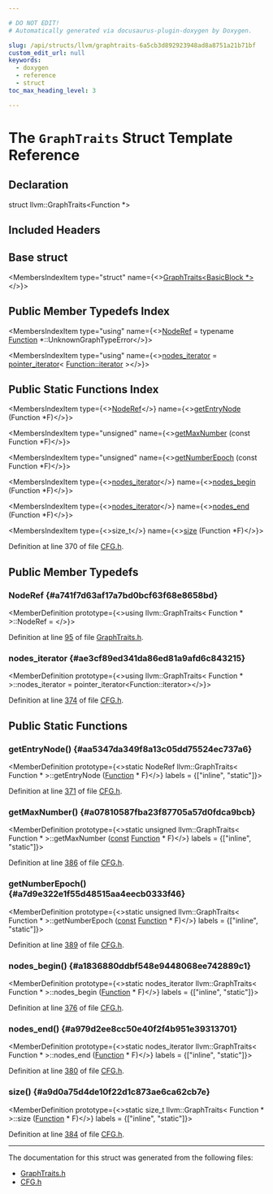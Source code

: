 ```yaml
---

# DO NOT EDIT!
# Automatically generated via docusaurus-plugin-doxygen by Doxygen.

slug: /api/structs/llvm/graphtraits-6a5cb3d892923948ad8a8751a21b71bf
custom_edit_url: null
keywords:
  - doxygen
  - reference
  - struct
toc_max_heading_level: 3

---
```





# The `GraphTraits` Struct Template Reference

<DoxygenPage pluginConfig={pluginConfig}>



## Declaration

<CodeBlock>struct llvm::GraphTraits&lt;Function &#42;&gt;</CodeBlock>

## Included Headers

<IncludesList>
<IncludesListItem
  filePath="llvm/IR/CFG.h"
  permalink="/docs/api/files/include/include/llvm/include/llvm/ir/cfg-h"
  isLocal="true" />
</IncludesList>

## Base struct

<MembersIndex>

<MembersIndexItem
  type="struct"
  name={<><a href="/docs/api/structs/llvm/graphtraits-2bc92823035f996577648daa23ed11c7">GraphTraits&lt;BasicBlock &#42;&gt;</a></>}>
</MembersIndexItem>

</MembersIndex>

## Public Member Typedefs Index

<MembersIndex>

<MembersIndexItem
  type="using"
  name={<><a href="/docs/api/structs/llvm/graphtraits/#a741f7d63af17a7bd0bcf63f68e8658bd">NodeRef</a> = typename <a href="/docs/api/classes/llvm/function">Function</a> &#42;::UnknownGraphTypeError</>}>
</MembersIndexItem>

<MembersIndexItem
  type="using"
  name={<><a href="#ae3cf89ed341da86ed81a9afd6c843215">nodes&#95;iterator</a> = <a href="/docs/api/classes/llvm/pointer-iterator">pointer&#95;iterator</a>&lt; <a href="/docs/api/classes/llvm/function/#a19595c245bd2e3eefa93ce22db5ad15f">Function::iterator</a> &gt;</>}>
</MembersIndexItem>

</MembersIndex>

## Public Static Functions Index

<MembersIndex>

<MembersIndexItem
  type={<><a href="/docs/api/structs/llvm/graphtraits/#a741f7d63af17a7bd0bcf63f68e8658bd">NodeRef</a></>}
  name={<><a href="#aa5347da349f8a13c05dd75524ec737a6">getEntryNode</a> (Function &#42;F)</>}>
</MembersIndexItem>

<MembersIndexItem
  type="unsigned"
  name={<><a href="#a07810587fba23f87705a57d0fdca9bcb">getMaxNumber</a> (const Function &#42;F)</>}>
</MembersIndexItem>

<MembersIndexItem
  type="unsigned"
  name={<><a href="#a7d9e322e1f55d48515aa4eecb0333f46">getNumberEpoch</a> (const Function &#42;F)</>}>
</MembersIndexItem>

<MembersIndexItem
  type={<><a href="#ae3cf89ed341da86ed81a9afd6c843215">nodes&#95;iterator</a></>}
  name={<><a href="#a1836880ddbf548e9448068ee742889c1">nodes&#95;begin</a> (Function &#42;F)</>}>
</MembersIndexItem>

<MembersIndexItem
  type={<><a href="#ae3cf89ed341da86ed81a9afd6c843215">nodes&#95;iterator</a></>}
  name={<><a href="#a979d2ee8cc50e40f2f4b951e39313701">nodes&#95;end</a> (Function &#42;F)</>}>
</MembersIndexItem>

<MembersIndexItem
  type={<>size&#95;t</>}
  name={<><a href="#a9d0a75d4de10f22d1c873ae6ca62cb7e">size</a> (Function &#42;F)</>}>
</MembersIndexItem>

</MembersIndex>


Definition at line 370 of file <a href="/docs/api/files/include/include/llvm/include/llvm/ir/cfg-h">CFG.h</a>.

<SectionDefinition>

## Public Member Typedefs

### NodeRef {#a741f7d63af17a7bd0bcf63f68e8658bd}

<MemberDefinition
  prototype={<>using llvm::GraphTraits&lt; Function &#42; &gt;::NodeRef = </>}>

Definition at line <a href="/docs/api/files/include/include/llvm/include/llvm/adt/graphtraits-h/#l00095">95</a> of file <a href="/docs/api/files/include/include/llvm/include/llvm/adt/graphtraits-h">GraphTraits.h</a>.
</MemberDefinition>

### nodes&#95;iterator {#ae3cf89ed341da86ed81a9afd6c843215}

<MemberDefinition
  prototype={<>using llvm::GraphTraits&lt; Function &#42; &gt;::nodes&#95;iterator =  pointer&#95;iterator&lt;Function::iterator&gt;</>}>

Definition at line <a href="/docs/api/files/include/include/llvm/include/llvm/ir/cfg-h/#l00374">374</a> of file <a href="/docs/api/files/include/include/llvm/include/llvm/ir/cfg-h">CFG.h</a>.
</MemberDefinition>

</SectionDefinition>

<SectionDefinition>

## Public Static Functions

### getEntryNode() {#aa5347da349f8a13c05dd75524ec737a6}

<MemberDefinition
  prototype={<>static NodeRef llvm::GraphTraits&lt; Function &#42; &gt;::getEntryNode (<a href="/docs/api/classes/llvm/function">Function</a> &#42; F)</>}
  labels = {["inline", "static"]}>

Definition at line <a href="/docs/api/files/include/include/llvm/include/llvm/ir/cfg-h/#l00371">371</a> of file <a href="/docs/api/files/include/include/llvm/include/llvm/ir/cfg-h">CFG.h</a>.
</MemberDefinition>

### getMaxNumber() {#a07810587fba23f87705a57d0fdca9bcb}

<MemberDefinition
  prototype={<>static unsigned llvm::GraphTraits&lt; Function &#42; &gt;::getMaxNumber (<a href="/docs/api/files/lib/lib/target/lib/target/aarch64/aarch64promoteconstant-cpp/#a90f8350fecae261c25be85d38b451bff">const</a> <a href="/docs/api/classes/llvm/function">Function</a> &#42; F)</>}
  labels = {["inline", "static"]}>

Definition at line <a href="/docs/api/files/include/include/llvm/include/llvm/ir/cfg-h/#l00386">386</a> of file <a href="/docs/api/files/include/include/llvm/include/llvm/ir/cfg-h">CFG.h</a>.
</MemberDefinition>

### getNumberEpoch() {#a7d9e322e1f55d48515aa4eecb0333f46}

<MemberDefinition
  prototype={<>static unsigned llvm::GraphTraits&lt; Function &#42; &gt;::getNumberEpoch (<a href="/docs/api/files/lib/lib/target/lib/target/aarch64/aarch64promoteconstant-cpp/#a90f8350fecae261c25be85d38b451bff">const</a> <a href="/docs/api/classes/llvm/function">Function</a> &#42; F)</>}
  labels = {["inline", "static"]}>

Definition at line <a href="/docs/api/files/include/include/llvm/include/llvm/ir/cfg-h/#l00389">389</a> of file <a href="/docs/api/files/include/include/llvm/include/llvm/ir/cfg-h">CFG.h</a>.
</MemberDefinition>

### nodes&#95;begin() {#a1836880ddbf548e9448068ee742889c1}

<MemberDefinition
  prototype={<>static nodes&#95;iterator llvm::GraphTraits&lt; Function &#42; &gt;::nodes&#95;begin (<a href="/docs/api/classes/llvm/function">Function</a> &#42; F)</>}
  labels = {["inline", "static"]}>

Definition at line <a href="/docs/api/files/include/include/llvm/include/llvm/ir/cfg-h/#l00376">376</a> of file <a href="/docs/api/files/include/include/llvm/include/llvm/ir/cfg-h">CFG.h</a>.
</MemberDefinition>

### nodes&#95;end() {#a979d2ee8cc50e40f2f4b951e39313701}

<MemberDefinition
  prototype={<>static nodes&#95;iterator llvm::GraphTraits&lt; Function &#42; &gt;::nodes&#95;end (<a href="/docs/api/classes/llvm/function">Function</a> &#42; F)</>}
  labels = {["inline", "static"]}>

Definition at line <a href="/docs/api/files/include/include/llvm/include/llvm/ir/cfg-h/#l00380">380</a> of file <a href="/docs/api/files/include/include/llvm/include/llvm/ir/cfg-h">CFG.h</a>.
</MemberDefinition>

### size() {#a9d0a75d4de10f22d1c873ae6ca62cb7e}

<MemberDefinition
  prototype={<>static size&#95;t llvm::GraphTraits&lt; Function &#42; &gt;::size (<a href="/docs/api/classes/llvm/function">Function</a> &#42; F)</>}
  labels = {["inline", "static"]}>

Definition at line <a href="/docs/api/files/include/include/llvm/include/llvm/ir/cfg-h/#l00384">384</a> of file <a href="/docs/api/files/include/include/llvm/include/llvm/ir/cfg-h">CFG.h</a>.
</MemberDefinition>

</SectionDefinition>

<hr/>

The documentation for this struct was generated from the following files:

<ul>
<li><a href="/docs/api/files/include/include/llvm/include/llvm/adt/graphtraits-h">GraphTraits.h</a></li>
<li><a href="/docs/api/files/include/include/llvm/include/llvm/ir/cfg-h">CFG.h</a></li>
</ul>

</DoxygenPage>
